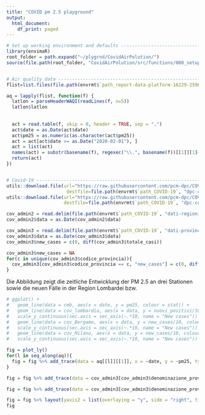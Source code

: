 ```yaml
---
title: "COVID pm 2.5 playground"
output:
  html_document:
    df_print: paged
---
```


```r
# Set up working environment and defaults --------------------------------------
library(envimaR)
root_folder = path.expand("~/plygrnd/CovidAirPolution/")
source(file.path(root_folder, "CovidAirPolution/src/functions/000_setup.R"))


# Air quality data -------------------------------------------------------------
flist=list.files(file.path(envrmt$`path_report-data-platform-16229-259611-lombardy`), pattern = "^.*\\.csv$", full.names = TRUE)

aq = lapply(flist, function(f) {
  latlon = parseHeaderWAQI(readLines(f, n=5))
  latlon$latlon
  
  
  act = read.table(f, skip = 0, header = TRUE, sep = ",")
  act$date = as.Date(act$date)
  act$pm25 = as.numeric(as.character(act$pm25))
  act = act[act$date >= as.Date("2020-02-01"), ]
  act = list(act)
  names(act) = substr(basename(f), regexec("\\.", basename(f))[[1]][1]+1, regexec("--", basename(f))[[1]][1]-1)
  return(act)
})


# Covid-19 ---------------------------------------------------------------------
utils::download.file(url="https://raw.githubusercontent.com/pcm-dpc/COVID-19/master/dati-province/dpc-covid19-ita-province.csv",
                      destfile=file.path(envrmt$`path_COVID-19`, "dpc-covid19-ita-province.csv"))
utils::download.file(url="https://raw.githubusercontent.com/pcm-dpc/COVID-19/master/dati-regioni/dpc-covid19-ita-regioni.csv",
                     destfile=file.path(envrmt$`path_COVID-19`, "dpc-covid19-ita-regioni.csv"))

cov_admin2 = read.delim(file.path(envrmt$`path_COVID-19`, "dati-regioni/dpc-covid19-ita-regioni.csv"), header = TRUE, sep = ",", dec=".")
cov_admin2$data = as.Date(cov_admin2$data)

cov_admin3 = read.delim(file.path(envrmt$`path_COVID-19`, "dati-province/dpc-covid19-ita-province.csv"), header = TRUE, sep = ",", dec=".")  
cov_admin3$data = as.Date(cov_admin3$data)
cov_admin3$new_cases = c(0, diff(cov_admin3$totale_casi))

cov_admin3$new_cases = NA
for(c in unique(cov_admin3$codice_provincia)){
  cov_admin3[cov_admin3$codice_provincia == c, "new_cases"] = c(0, diff(cov_admin3[cov_admin3$codice_provincia == c, "totale_casi"]))
}

```


Die Abbildung zeigt die zeitliche Entwicklung der PM 2.5 an drei Stationen sowie die neuen Fälle in der Region Lombardei bzw. 

```r
# ggplot() + 
#   geom_line(data = cmb, aes(x = date, y = pm25, colour = stat)) + 
#   geom_line(data = cov_lombardia, aes(x = data, y = nuovi_positivi/10)) + 
#   scale_y_continuous(sec.axis = sec_axis(~.*10, name = "New cases")) +
#   geom_line(data = cov_Bergamo, aes(x = data, y = new_cases/10, colour = "Covid Bergamo")) + 
#   scale_y_continuous(sec.axis = sec_axis(~.*10, name = "New cases")) +
#   geom_line(data = cov_Milano, aes(x = data, y = new_cases/10, colour = "Covid Milano")) + 
#   scale_y_continuous(sec.axis = sec_axis(~.*10, name = "New cases"))

fig = plot_ly() 
for(l in seq_along(aq)){
  fig = fig %>% add_trace(data = aq[[l]][[1]], x = ~date, y = ~pm25, type = 'scatter', name = paste("pm 2.5", names(aq[1])), mode = 'lines+markers')
}

fig = fig %>% add_trace(data = cov_admin3[cov_admin3$denominazione_provincia == "Bergamo",], x = ~data, y = ~new_cases, yaxis = "y2", name = "New cases Bergamo", mode = 'lines+markers')

fig = fig %>% add_trace(data = cov_admin3[cov_admin3$denominazione_provincia == "Milano",], x = ~data, y = ~new_cases, yaxis = "y2", name = "New cases Milano", mode = 'lines+markers')

fig = fig %>% layout(yaxis2 = list(overlaying = "y", side = "right", title = "new cases"))
fig
```

